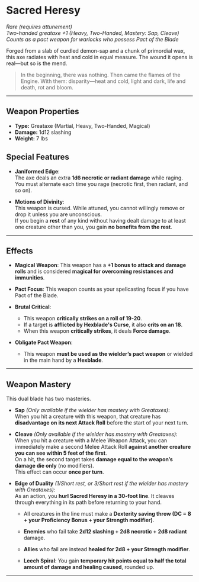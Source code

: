 # Sacred Heresy

_Rare (requires attunement)_  
_Two-handed greataxe +1 (Heavy, Two-Handed, Mastery: Sap, Cleave)_  
_Counts as a pact weapon for warlocks who possess Pact of the Blade_

Forged from a slab of curdled demon-sap and a chunk of primordial wax, this axe radiates with heat and cold in equal measure. The wound it opens is real—but so is the mend.

> In the beginning, there was nothing. Then came the flames of the Engine. With them: disparity—heat and cold, light and dark, life and death, rot and bloom.

---

## Weapon Properties

- **Type:** Greataxe (Martial, Heavy, Two-Handed, Magical)
- **Damage:** 1d12 slashing
- **Weight:** 7 lbs

## Special Features

- **Janiformed Edge**:  
  The axe deals an extra **1d6 necrotic or radiant damage** while raging.  
  You must alternate each time you rage (necrotic first, then radiant, and so on).

- **Motions of Divinity**:  
  This weapon is cursed. While attuned, you cannot willingly remove or drop it unless you are unconscious.  
  If you begin a **rest** of any kind without having dealt damage to at least one creature other than you, you gain **no benefits from the rest**.

---

## Effects

- **Magical Weapon**: This weapon has a **+1 bonus to attack and damage rolls** and is considered **magical for overcoming resistances and immunities**.

- **Pact Focus**: This weapon counts as your spellcasting focus if you have Pact of the Blade.

- **Brutal Critical**:

  - This weapon **critically strikes on a roll of 19-20**.
  - If a target is **afflicted by Hexblade's Curse**, it also **crits on an 18**.
  - When this weapon **critically strikes**, it deals **Force damage**.

- **Obligate Pact Weapon**:

  - This weapon **must be used as the wielder’s pact weapon** or wielded in the main hand by a **Hexblade**.

---

## Weapon Mastery

This dual blade has two masteries.

- **Sap** _(Only available if the wielder has mastery with Greataxes)_:  
  When you hit a creature with this weapon, that creature has **disadvantage on its next Attack Roll** before the start of your next turn.

- **Cleave** _(Only available if the wielder has mastery with Greataxes)_:  
  When you hit a creature with a Melee Weapon Attack, you can immediately make a second Melee Attack Roll **against another creature you can see within 5 feet of the first**.  
  On a hit, the second target takes **damage equal to the weapon’s damage die only** (no modifiers).  
  This effect can occur **once per turn**.

- **Edge of Duality** _(1/Short rest, or 3/Short rest if the wielder has mastery with Greataxes)_:  
  As an action, you **hurl Sacred Heresy in a 30-foot line**. It cleaves through everything in its path before returning to your hand.

  - All creatures in the line must make a **Dexterity saving throw (DC = 8 + your Proficiency Bonus + your Strength modifier)**.

  - **Enemies** who fail take **2d12 slashing + 2d8 necrotic + 2d8 radiant** damage.
  - **Allies** who fail are instead **healed for 2d8 + your Strength modifier**.

  - **Leech Spiral**: You gain **temporary hit points equal to half the total amount of damage and healing caused**, rounded up.

---
